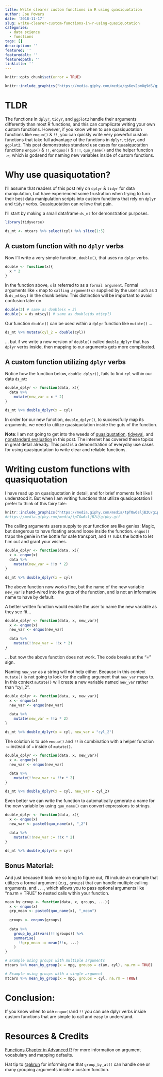 ```yaml
---
title: Write clearer custom functions in R using quasiquotation
author: Joe Powers
date: '2018-11-17'
slug: write-clearer-custom-functions-in-r-using-quasiquotation
categories:
  - data science
  - functions
tags: []
description: ''
featured: ''
featuredalt: ''
featuredpath: ''
linktitle: ''
---
```


```r
knitr::opts_chunk$set(error = TRUE)
```

```r
knitr::include_graphics("https://media.giphy.com/media/qs6ev2pm8g9dS/giphy.gif")
```

# TLDR
The functions in `dplyr`, `tidyr`, and `ggplot2` handle their arguments differently than most R functions, and this can complicate writing your own custom functions. However, if you know when to use quasiquotation functions like `enquo()` & `!!`, you can quickly write very powerful custom functions that take full advantage of the functions in `dplyr`, `tidyr`, and `ggplot2`. This post demonstrates standard use cases for quasiquotation functions `enquo()` & `!!`, `enquos()` & `!!!`, `quo_name()` and the helper function `:=`, which is godsend for naming new variables inside of custom functions. 

# Why use quasiquotation?
I'll assume that readers of this post rely on `dplyr` & `tidyr` for data manipulation, but have experienced some frustration when trying to turn their best data manipulation scripts into custom functions that rely on `dplyr` and `tidyr` verbs. Quasiquotation can relieve that pain.

I'll start by making a small dataframe `ds_mt` for demonstration purposes.
```r
library(tidyverse)

ds_mt <- mtcars %>% select(cyl) %>% slice(1:5)
```

## A custom function with no `dplyr` verbs
Now I'll write a very simple function, `double()`, that uses no `dplyr` verbs.
```r
double <- function(x){
  x * 2
}
```

In the function above, `x` is referred to as a `formal argument`. Formal arguments like `x` map to `calling argument(s)` supplied by the user such as `3` & `ds_mt$cyl` in the chunk below. This distinction will be important to avoid confusion later on. 

```r
double(3) # same as double(x = 3)
double(x = ds_mt$cyl) # same as double(ds_mt$cyl)
```

Our function `double()` can be used within a `dplyr` function like `mutate()` ... 
```r
ds_mt %>% mutate(cyl_2 = double(cyl))
```

... but if we write a new version of `double()` called `double_dplyr` that has `dplyr` verbs inside, then mapping to our arguments gets more complicated. 

## A custom function utilizing `dplyr` verbs
Notice how the function below, `double_dplyr()`, fails to find `cyl` within our data `ds_mt`:
```r
double_dplyr <- function(data, x){
  data %>% 
    mutate(new_var = x * 2)
}

ds_mt %>% double_dplyr(x = cyl)
```

In order for our new function, `double_dplyr()`, to successfully map its arguments, we need to utilize quasiquotation inside the guts of the function. 

**Note**: I am not going to get into the weeds of [quasiquotation](https://adv-r.hadley.nz/quasiquotation.html), [tidyeval](https://www.rstudio.com/resources/webinars/tidy-eval/), and [nonstandard evaluation](https://cran.r-project.org/web/packages/dplyr/vignettes/programming.html) in this post. The internet has covered these topics in great detail already. This post is a demonstration of everyday use cases for using quasiquotation to write clear and reliable functions. 

# Writing custom functions with quasiquotation
I have read up on quasiquotation in detail, and for brief moments felt like I understood it. But when I am writing functions that utilize quasiquotation I prefer to think of this fairy tale:

```r
knitr::include_graphics("https://media.giphy.com/media/tpTOw6sljB2U/giphy.gif")
#https://media.giphy.com/media/tpTOw6sljB2U/giphy.gif
```

The calling arguments users supply to your function are like genies: Magic, but dangerous to have floating around loose inside the function. `enquo()` traps the genie in the bottle for safe transport, and `!!` rubs the bottle to let him out and grant your wishes. 
```r
double_dplyr <- function(data, x){
  x <- enquo(x)
  data %>% 
    mutate(new_var = !!x * 2)
}

ds_mt %>% double_dplyr(x = cyl)
```

The above function now works fine, but the name of the new variable `new_var` is hard-wired into the guts of the function, and is not an informative name to have by default. 

A better written function would enable the user to name the new variable as they see fit...
```r
double_dplyr <- function(data, x, new_var){
  x <- enquo(x)
  new_var <- enquo(new_var)
  
  data %>% 
    mutate(!!new_var = !!x * 2)
}
```

... but now the above function does not work. The code breaks at the "=" sign. 

Naming `new_var` as a string will not help either. Because in this context `mutate()` is not going to look for the calling argument that `new_var` maps to. In this context `mutate()` will create a new variable named `new_var` rather than "cyl_2". 
```r
double_dplyr <- function(data, x, new_var){
  x <- enquo(x)
  new_var <- enquo(new_var)
  
  data %>% 
    mutate(new_var = !!x * 2)
}

ds_mt %>% double_dplyr(x = cyl, new_var = "cyl_2")
```

The solution is to use `enquo()` and `!!` in combination with a helper function `:=` instead of `=` inside of `mutate()`. 
```r
double_dplyr <- function(data, x, new_var){
  x <- enquo(x)
  new_var <- enquo(new_var)
  
  data %>% 
    mutate(!!new_var := !!x * 2)
}

ds_mt %>% double_dplyr(x = cyl, new_var = cyl_2)
```

Even better we can write the function to automatically generate a name for the new variable by using `quo_name()` can convert expressions to strings.
```r
double_dplyr <- function(data, x){
  x <- enquo(x)
  new_var <- paste0(quo_name(x), "_2")
  
  data %>% 
    mutate(!!new_var := !!x * 2)
}

ds_mt %>% double_dplyr(x = cyl)
```

## Bonus Material: 
And just because it took me so long to figure out, I'll include an example that utilizes a formal argument (e.g., `groups`) that can handle multiple calling arguments, and `...`, which allows you to pass optional arguments like "na.rm = TRUE" to nested calls within your function. 
```r
mean_by_group <- function(data, x, groups, ...){
  x <- enquo(x)
  grp_mean <- paste0(quo_name(x), "_mean")
  
  groups <- enquos(groups)
  
  data %>% 
    group_by_at(vars(!!!groups)) %>% 
    summarise(
      !!grp_mean := mean(!!x, ...)
    )
}

# Example using groups with multiple arguments
mtcars %>% mean_by_group(x = mpg, groups = c(am, cyl), na.rm = TRUE)

# Example using groups with a single argument
mtcars %>% mean_by_group(x = mpg, groups = cyl, na.rm = TRUE)
```

# Conclusion: 
If you know when to use `enquo()`and `!!` you can use dplyr verbs inside custom functions that are simple to call and easy to understand.    

# Resources & Credits
[Functions Chapter in Advanced R](http://adv-r.had.co.nz/Functions.html) for more information on argument vocabulary and mapping defaults. 

Hat tip to @[akrun](https://stackoverflow.com/questions/53160709/pass-multiple-calling-arguments-to-a-formal-argument-in-dplyr-custom-function-wi/53160726#53160726) for informing me that `group_by_at()` can handle one or many grouping arguments inside a custom function. 
